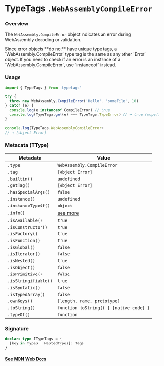 
# TypeTags `.WebAssemblyCompileError`

### Overview

The `WebAssembly.CompileError` object indicates an error during WebAssembly decoding or validation.

<Callout type="error" emoji="️🚫">
  Since error objects **do not** have unique type tags, a
  `WebAssembly.CompileError` type tag is the same as any other `Error` object.
  If you need to check if an error is an instance of a
  `WebAssembly.CompileError`, use `instanceof` instead.
</Callout>

### Usage

```js
import { TypeTags } from 'typetags'

try {
  throw new WebAssembly.CompileError('Hello', 'someFile', 10)
} catch (e) {
  console.log(e instanceof CompileError) // true
  console.log(TypeTags.get(e) === TypeTags.TypeError) // → true (oops!)
}

console.log(TypeTags.WebAssemblyCompileError)
// → [object Error]
```

### Metadata (TType)

| Metadata             | Value                                   |
| -------------------- | --------------------------------------- |
| `.type`              | `WebAssembly.CompileError`              |
| `.tag`               | `[object Error]`                        |
| `.builtin()`         | `undefined`                             |
| `.getTag()`          | `[object Error]`                        |
| `.hasSpecialArgs()`  | `false`                                 |
| `.instance()`        | `undefined`                             |
| `.instanceTypeOf()`  | `object`                                |
| `.info()`            | [see more]()                            |
| `.isAvailable()`     | `true`                                  |
| `.isConstructor()`   | `true`                                  |
| `.isFactory()`       | `true`                                  |
| `.isFunction()`      | `true`                                  |
| `.isGlobal()`        | `false`                                 |
| `.isIterator()`      | `false`                                 |
| `.isNested()`        | `true`                                  |
| `.isObject()`        | `false`                                 |
| `.isPrimitive()`     | `false`                                 |
| `.isStringifiable()` | `true`                                  |
| `.isSyntatic()`      | `false`                                 |
| `.isTypedArray()`    | `false`                                 |
| `.ownKeys()`         | `[length, name, prototype]`             |
| `.toString()`        | `function toString() { [native code] }` |
| `.typeOf()`          | `function`                              |

### Signature

```ts
declare type ITypeTags = {
  [key in Types | NestedTypes]: Tags
}
```

#### [See MDN Web Docs](https://developer.mozilla.org/en-US/docs/Web/JavaScript/Reference/Global_Objects/WebAssembly/CompileError)
